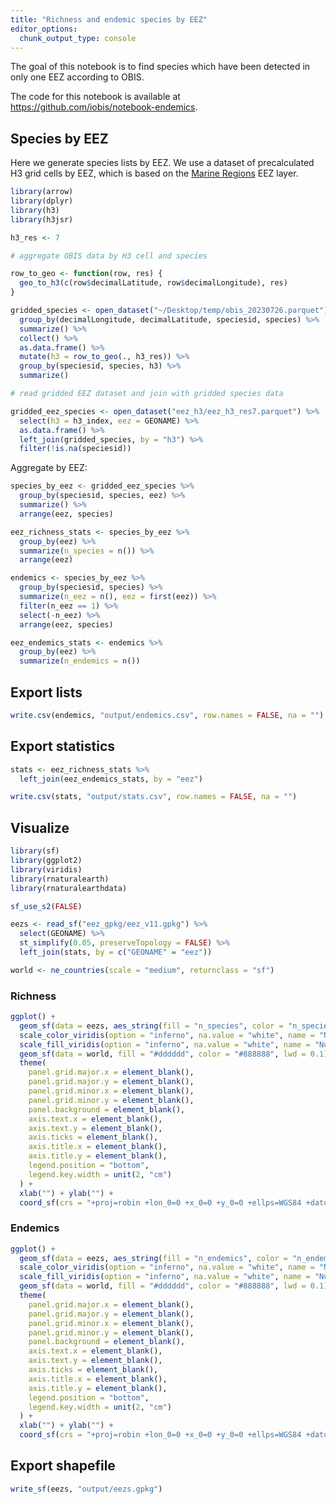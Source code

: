 ```yaml
---
title: "Richness and endemic species by EEZ"
editor_options: 
  chunk_output_type: console
---
```


The goal of this notebook is to find species which have been detected in only one EEZ according to OBIS.

The code for this notebook is available at <https://github.com/iobis/notebook-endemics>.

## Species by EEZ

Here we generate species lists by EEZ. We use a dataset of precalculated H3 grid cells by EEZ, which is based on the [Marine Regions](https://marineregions.org/) EEZ layer.

```r
library(arrow)
library(dplyr)
library(h3)
library(h3jsr)

h3_res <- 7

# aggregate OBIS data by H3 cell and species

row_to_geo <- function(row, res) {
  geo_to_h3(c(row$decimalLatitude, row$decimalLongitude), res)
}

gridded_species <- open_dataset("~/Desktop/temp/obis_20230726.parquet") %>%
  group_by(decimalLongitude, decimalLatitude, speciesid, species) %>%
  summarize() %>%
  collect() %>%
  as.data.frame() %>%
  mutate(h3 = row_to_geo(., h3_res)) %>%
  group_by(speciesid, species, h3) %>%
  summarize() 

# read gridded EEZ dataset and join with gridded species data

gridded_eez_species <- open_dataset("eez_h3/eez_h3_res7.parquet") %>%
  select(h3 = h3_index, eez = GEONAME) %>%
  as.data.frame() %>%
  left_join(gridded_species, by = "h3") %>%
  filter(!is.na(speciesid))
```

Aggregate by EEZ:

```r
species_by_eez <- gridded_eez_species %>%
  group_by(speciesid, species, eez) %>%
  summarize() %>%
  arrange(eez, species)

eez_richness_stats <- species_by_eez %>%
  group_by(eez) %>%
  summarize(n_species = n()) %>%
  arrange(eez)

endemics <- species_by_eez %>%
  group_by(speciesid, species) %>%
  summarize(n_eez = n(), eez = first(eez)) %>%
  filter(n_eez == 1) %>%
  select(-n_eez) %>%
  arrange(eez, species)

eez_endemics_stats <- endemics %>%
  group_by(eez) %>%
  summarize(n_endemics = n())
```

## Export lists

```r
write.csv(endemics, "output/endemics.csv", row.names = FALSE, na = "")
```

## Export statistics

```r
stats <- eez_richness_stats %>%
  left_join(eez_endemics_stats, by = "eez")

write.csv(stats, "output/stats.csv", row.names = FALSE, na = "")
```

## Visualize

```r
library(sf)
library(ggplot2)
library(viridis)
library(rnaturalearth)
library(rnaturalearthdata)

sf_use_s2(FALSE)

eezs <- read_sf("eez_gpkg/eez_v11.gpkg") %>%
  select(GEONAME) %>%
  st_simplify(0.05, preserveTopology = FALSE) %>%
  left_join(stats, by = c("GEONAME" = "eez"))

world <- ne_countries(scale = "medium", returnclass = "sf")
```

### Richness

```r
ggplot() +
  geom_sf(data = eezs, aes_string(fill = "n_species", color = "n_species", geometry = "geom"), lwd = 0.04) +
  scale_color_viridis(option = "inferno", na.value = "white", name = "Number of species", trans = "log10", guide = "none") +
  scale_fill_viridis(option = "inferno", na.value = "white", name = "Number of species", trans = "log10", labels = scales::comma) +
  geom_sf(data = world, fill = "#dddddd", color = "#888888", lwd = 0.1) +
  theme(
    panel.grid.major.x = element_blank(),
    panel.grid.major.y = element_blank(),
    panel.grid.minor.x = element_blank(),
    panel.grid.minor.y = element_blank(), 
    panel.background = element_blank(),
    axis.text.x = element_blank(),
    axis.text.y = element_blank(),
    axis.ticks = element_blank(),
    axis.title.x = element_blank(),
    axis.title.y = element_blank(),
    legend.position = "bottom",
    legend.key.width = unit(2, "cm")
  ) +
  xlab("") + ylab("") +
  coord_sf(crs = "+proj=robin +lon_0=0 +x_0=0 +y_0=0 +ellps=WGS84 +datum=WGS84 +units=m +no_defs" )
```

### Endemics

```r
ggplot() +
  geom_sf(data = eezs, aes_string(fill = "n_endemics", color = "n_endemics", geometry = "geom"), lwd = 0.04) +
  scale_color_viridis(option = "inferno", na.value = "white", name = "Number of endemics", trans = "log10", guide = "none") +
  scale_fill_viridis(option = "inferno", na.value = "white", name = "Number of endemics", trans = "log10", labels = scales::comma) +
  geom_sf(data = world, fill = "#dddddd", color = "#888888", lwd = 0.1) +
  theme(
    panel.grid.major.x = element_blank(),
    panel.grid.major.y = element_blank(),
    panel.grid.minor.x = element_blank(),
    panel.grid.minor.y = element_blank(), 
    panel.background = element_blank(),
    axis.text.x = element_blank(),
    axis.text.y = element_blank(),
    axis.ticks = element_blank(),
    axis.title.x = element_blank(),
    axis.title.y = element_blank(),
    legend.position = "bottom",
    legend.key.width = unit(2, "cm")
  ) +
  xlab("") + ylab("") +
  coord_sf(crs = "+proj=robin +lon_0=0 +x_0=0 +y_0=0 +ellps=WGS84 +datum=WGS84 +units=m +no_defs" )
```

## Export shapefile

```r
write_sf(eezs, "output/eezs.gpkg")
```
